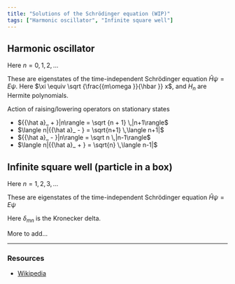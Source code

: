 ```yaml
---
title: "Solutions of the Schrödinger equation (WIP)"
tags: ["Harmonic oscillator", "Infinite square well"]
---
```



<!--
<Equation
  label=""
  latex=""
  notes={false}
  notesLabel="more"
/>
-->

<!--
<Equation
  label=""
  latex=""
/>
-->

## Harmonic oscillator

<Equation
  label="Potential"
  latex="V(x) = \tfrac{1}{2}m{\omega ^2}{x^2}"
/>

<Equation
  label="Energy levels"
  latex="E_n = (n+\tfrac{1}{2})\hbar\omega"
  notes={true}
/>

Here $n=0,1,2,...$

<Equation
  label="Stationary states"
  latex="|n\rangle  = \frac{{{{({a_ + })}^n}}}{{\sqrt {n!} }}|0\rangle = \frac{{{H_n}(\xi )}}{{\sqrt {{2^n}n!} }}|0\rangle"
  notes={true}
/>

These are eigenstates of the time-independent Schr&#246;dinger equation $\hat{H}\psi = E\psi$. Here $\xi \equiv \sqrt {\frac{{m\omega }}{\hbar }} x$, and $H_n$ are Hermite polynomials.

<Equation
  label="Ground state wave function"
  latex="{\psi _0}(x) = {{( {\frac{{m\omega }}{{\pi \hbar }}} )}^{1/4}}{e^{ - {\xi ^2}/2}}"
/>

<Equation
  label="Raising/lowering operators"
  latex="{{\hat a}_ \pm } \equiv {{(2\hbar m\omega )}^{ - 1/2}}(m\omega \hat x \mp i\hat p)"
/>

<Equation
  label="Position operator"
  latex="\hat x = \sqrt {\frac{\hbar }{{2m\omega }}} ( {{\hat a_ + } + {\hat a_ - }} )"
/>

<Equation
  label="Momentum operator"
  latex="\hat p = i\sqrt {\frac{{\hbar m\omega }}{2}} ( {{\hat a_ + } - {\hat a_ - }} )"
/>

<Label>Action of raising/lowering operators on stationary states</Label>

* ${{\hat a}_ + }|n\rangle = \sqrt {n + 1} \,|n+1\rangle$
* $\langle n|{{\hat a}_ - } = \sqrt{n+1} \,\langle n+1|$
* ${{\hat a}_ - }|n\rangle = \sqrt n \,|n-1\rangle$
* $\langle n|{{\hat a}_ + } = \sqrt{n} \,\langle n-1|$

<Equation
  label="Occupation number operator"
  latex="\hat{n} = \hat{a}_+ \hat{a}_-"
/>

<Equation
  label="Hamiltonian"
  latex="H = (\hat{n} + \tfrac{1}{2})\hbar\omega"
/>

## Infinite square well (particle in a box)

<Equation
  label="Potential"
  latex="V(x) = \begin{cases} 0 &\text{if } 0 \leqslant x \leqslant a \\ \infty &\text{otherwise } \end{cases}"
/>

<Equation
  label="Energy levels"
  latex="E_n = \dfrac{n^2 \pi^2 \hbar^2}{2ma^2}"
  notes={true}
/>

Here $n=1,2,3,...$

<Equation
  label="Stationary states"
  latex="\psi _n(x) = \sqrt{\dfrac{2}{a}} \sin(\frac{n \pi x}{a})"
  notes={true}
/>

These are eigenstates of the time-independent Schr&#246;dinger equation $\hat{H}\psi = E\psi$

<Equation
  label="Orthonormality of stationary states"
  latex="\int{\psi_m^* \psi_n dx = \delta_{mn}}"
  notes={true}
/>

Here $\delta_{mn}$ is the Kronecker delta.

More to add...

---

### Resources

* [Wikipedia](/)
